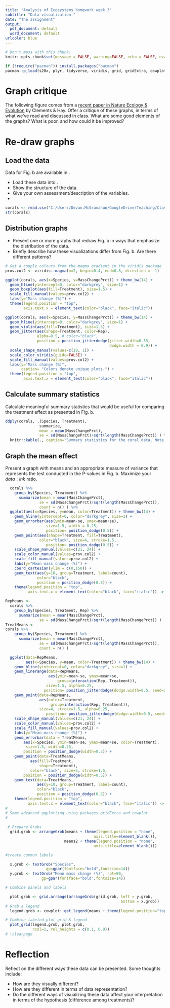 ```yaml
---
title: "Analysis of Ecosystems homework week 3"
subtitle: "Data visualization "
date: "The assignment"
output:
  pdf_document: default
  word_document: default
urlcolor: blue
---
```


```r
# Don't mess with this chunk!
knitr::opts_chunk$set(message = FALSE, warning=FALSE, echo = FALSE, eval=FALSE)
```

```r
if (!require("pacman")) install.packages("pacman")
pacman::p_load(s20x, plyr, tidyverse, viridis, grid, gridExtra, cowplot)
```

# Graph critique 

The following figure comes from a [recent paper in Nature Ecology & Evolution](https://www.nature.com/articles/s41559-018-0752-7) by Clements & Hay. Offer a critique of these graphs, in terms of what we've read and discussed in class. What are some good elements of the graphs? What is poor, and how could it be improved? 


\begin{figure}[!h]
\includegraphics[width=1\textwidth]{ClementsHayJitteredBarPlotsCropped.PNG}
\caption{Clements \& Hay. 2019. Biodiversity enhances coral growth, tissue survivorship and suppression of macroalgae. Nature ecology \& evolution. DOI: https://doi.org/10.1038/s41559-018-0752-7}\label{NatureFig}
\end{figure}


# Re-draw graphs

## Load the data 

Data for Fig. \ref{NatureFig}b are available in  [\texttt{ClementsHay2019.csv}](https://drive.google.com/file/d/1DpxQQb4xAmJxRlt1J2AtVidzhFd5OSyd/view?usp=sharing). 

* Load these data into \texttt{R}. 
* Show the structure of the data. 
* Give your own assessment/description of the variables. 
* \emph{Does anything about the data make you re-think your answer above??}

```r
corals <- read.csv("C:/Users/Devan.McGranahan/GoogleDrive/Teaching/Classes/Analysis of Ecosystems/compiled notes/course materials/3 - data visualization/ClementsHay2019.csv")
str(corals)
```


## Distribution graphs

* Present one or more graphs that redraw Fig. \ref{NatureFig}b in ways that emphasize the distribution of the data. 
* Briefly describe how these visualizations differ from Fig. \ref{NatureFig}b. Are there different patterns? 

```r
# Get a couple colours from the magma gradient in the viridis package
prov.col2 <- viridis::magma(n=2, begin=0.4, end=0.8, direction = -1) 

ggplot(corals, aes(x=Species, y=MassChangePrct)) + theme_bw(14) + 
  geom_hline(yintercept=0, color="darkgrey", size=1) + 
  geom_boxplot(aes(fill=Treatment), size=1.5) + 
  scale_fill_manual(values=prov.col2) +
  labs(y="Mass change (%)") +
  theme(legend.position = "top", 
        axis.text.x = element_text(color="black", face="italic"))

ggplot(corals, aes(x=Species, y=MassChangePrct)) + theme_bw(14) + 
  geom_hline(yintercept=0, color="darkgrey", size=1) + 
  geom_violin(aes(fill=Treatment), size=1.5) + 
  geom_jitter(aes(shape=Treatment, color=Rep), 
              alpha=0.5, # color="black", 
              position = position_jitterdodge(jitter.width=0.33,
                                              dodge.width = 0.9)) +
  scale_shape_manual(values=c(19, 1)) +
  scale_color_viridis(guide=FALSE) +
  scale_fill_manual(values=prov.col2) +
  labs(y="Mass change (%)", 
       caption= "Colors denote unique plots.") +
  theme(legend.position = "top", 
        axis.text.x = element_text(color="black", face="italic"))
```

## Calculate summary statistics

Calculate meaningful summary statistics that would be useful for comparing the treatment effect as presented in Fig. \ref{NatureFig}b.


```r
ddply(corals, .(Species, Treatment), 
               summarize, 
               mean = mean(MassChangePrct), 
               se = sd(MassChangePrct)/sqrt(length(MassChangePrct)) ) %>%
  knitr::kable(., caption="Summary statistics for the coral data. Note how easily this nicely-formatted table was created by piping the results of \\texttt{ddply} into the \\texttt{kable} function, available in the \\texttt{knitr} package.", digits=1)
```

## Graph the mean effect

Present a graph with means and an appropriate measure of variance that represents the test conducted in the P-values in Fig. \ref{NatureFig}b. Maximize your $data:ink$ ratio. 

```r
  corals %>%
    group_by(Species, Treatment) %>%
      summarize(mean = mean(MassChangePrct), 
               se = sd(MassChangePrct)/sqrt(length(MassChangePrct)), 
               count = n() ) %>%
  ggplot(aes(x=Species, y=mean, color=Treatment)) + theme_bw(14) + 
    geom_hline(yintercept=0, color="darkgrey", size=1) + 
    geom_errorbar(aes(ymin=mean-se, ymax=mean+se), 
                  size=1.5, width = 0.25,
                  position= position_dodge(0.5)) +
    geom_point(aes(shape=Treatment, fill=Treatment), 
               color="black", size=4, stroke=1.5, 
                  position= position_dodge(0.5)) +
    scale_shape_manual(values=c(21, 24)) +
    scale_color_manual(values=prov.col2) +
    scale_fill_manual(values=prov.col2) +
    labs(y="Mean mass change (%)") +
    coord_cartesian(ylim = c(0,150)) +
    geom_text(aes(y=10, group=Treatment, label=count), 
              color="black", 
              position = position_dodge(0.5)) +
    theme(legend.position = "top", 
          axis.text.x = element_text(color="black", face="italic")) -> means

RepMeans <- 
  corals %>%
    group_by(Species, Treatment, Rep) %>%
      summarize(mean = mean(MassChangePrct), 
               se = sd(MassChangePrct)/sqrt(length(MassChangePrct)) ) 
TreatMeans <-
corals %>%
    group_by(Species, Treatment) %>%
      summarize(mean = mean(MassChangePrct), 
               se = sd(MassChangePrct)/sqrt(length(MassChangePrct)), 
               count = n() )

  ggplot(data=RepMeans, 
         aes(x=Species, y=mean, color=Treatment)) + theme_bw(14) + 
    geom_hline(yintercept=0, color="darkgrey", size=1) + 
    geom_linerange(data=RepMeans, 
                   aes(ymin=mean-se, ymax=mean+se, 
                       group=interaction(Rep, Treatment)), 
                  size=1.5, alpha=0.25,
                 position= position_jitterdodge(dodge.width=0.5, seed=2)) +
    geom_point(data=RepMeans,
               aes(color=Treatment, 
                    group=interaction(Rep, Treatment)), 
               size=4, stroke=1.5, alpha=0.25,
                  position= position_jitterdodge(dodge.width=0.5, seed=2)) +
    scale_shape_manual(values=c(21, 24)) +
    scale_color_manual(values=prov.col2) +
    scale_fill_manual(values=prov.col2) +
    labs(y="Mean mass change (%)") +
    geom_errorbar(data = TreatMeans, 
        aes(x=Species, ymin=mean-se, ymax=mean+se, color=Treatment), 
         size=1.5, width=0.25, 
        position = position_dodge(width=0.5)) +
    geom_point(data=TreatMeans,
           aes(fill=Treatment, 
               shape=Treatment), 
           color="black", size=5, stroke=1.5, 
        position = position_dodge(width=0.5)) + 
    geom_text(data=TreatMeans, 
              aes(y=10, group=Treatment, label=count), 
              color="black", 
              position = position_dodge(0.5)) +
    theme(legend.position = "top", 
          axis.text.x = element_text(color="black", face="italic")) -> means2
#
# Some advanced ggplotting using packages gridExtra and cowplot
#
  
 # Prepare Grobs 
  grid.grob <- arrangeGrob(means + theme(legend.position = "none", 
                                       axis.title=element_blank()), 
                          means2 + theme(legend.position = "none", 
                                       axis.title=element_blank()))

#create common labels

  x.grob <- textGrob("Species",
                  gp=gpar(fontface="bold",fontsize=14))
  y.grob <- textGrob("Mean mass change (%)", rot=90, 
                gp=gpar(fontface="bold",fontsize=14))

# Combine panels and labels

  plot.grob <- grid.arrange(arrangeGrob(grid.grob, left = y.grob, 
                                                   bottom = x.grob))
# Grab a legend
  legend.grob <- cowplot::get_legend(means + theme(legend.position="top"))

# Combine labeled plot grid & legend 
  plot_grid(legend.grob, plot.grob, 
            ncol=1, rel_heights = c(0.1, 0.9))
# \clearpage
```


  


# Reflection 

Reflect on the different ways these data can be presented. Some thoughts include:

* How are they visually different? 
* How are they different in terms of data representation? 
* Do the different ways of visualizing these data affect your interpretation in terms of the hypothesis (difference among treatments)? 
